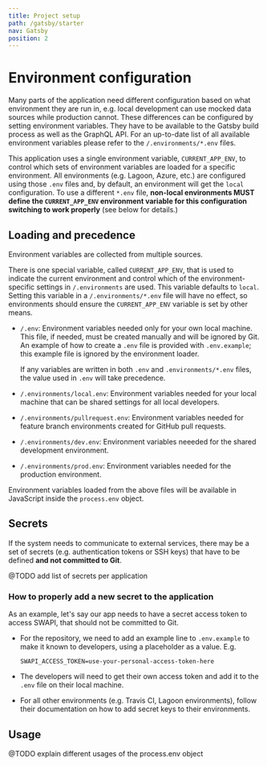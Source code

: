 ```yaml
---
title: Project setup
path: /gatsby/starter
nav: Gatsby
position: 2
---
```


# Environment configuration

Many parts of the application need different configuration based on what environment they are run in, e.g. local development can use mocked data sources while production cannot. These differences can be configured by setting environment variables. They have to be available to the Gatsby build process as well as the GraphQL API. For an up-to-date list of all available environment variables please refer to the `/.environments/*.env` files.

This application uses a single environment variable, `CURRENT_APP_ENV`, to control which sets of environment variables are loaded for a specific environment. All environments (e.g. Lagoon, Azure, etc.) are configured using those `.env` files and, by default, an environment will get the `local` configuration. To use a different `*.env` file, **non-local environments MUST define the `CURRENT_APP_ENV` environment variable for this configuration switching to work properly** (see below for details.)

## Loading and precedence

Environment variables are collected from multiple sources.

There is one special variable, called `CURRENT_APP_ENV`, that is used to indicate the current environment and control which of the environment-specific settings in `/.environments` are used. This variable defaults to `local`. Setting this variable in a `/.environments/*.env` file will have no effect, so environments should ensure the `CURRENT_APP_ENV` variable is set by other means.

- `/.env`: Environment variables needed only for your own local machine. This file, if needed, must be created manually and will be ignored by Git. An example of how to create a `.env` file is provided with `.env.example`; this example file is ignored by the environment loader.

  If any variables are written in both `.env` and `.environments/*.env` files, the value used in `.env` will take precedence.

- `/.environments/local.env`: Environment variables needed for your local machine that can be shared settings for all local developers.

- `/.environments/pullrequest.env`: Environment variables needed for feature branch environments created for GitHub pull requests.

- `/.environments/dev.env`: Environment variables neeeded for the shared development environment.

- `/.environments/prod.env`: Environment variables needed for the production environment.

Environment variables loaded from the above files will be available in JavaScript inside the `process.env` object.

## Secrets

If the system needs to communicate to external services, there may be a set of secrets (e.g. authentication tokens or SSH keys) that have to be defined **and not committed to Git**.

@TODO add list of secrets per application

### How to properly add a new secret to the application

As an example, let's say our app needs to have a secret access token to access SWAPI, that should not be committed to Git.

- For the repository, we need to add an example line to `.env.example` to make it known to developers, using a placeholder as a value.
  E.g.

  ```shell
  SWAPI_ACCESS_TOKEN=use-your-personal-access-token-here
  ```

- The developers will need to get their own access token and add it to the `.env` file on their local machine.

- For all other environments (e.g. Travis CI, Lagoon environments), follow their documentation on how to add secret keys to their environments.

## Usage

@TODO explain different usages of the process.env object
